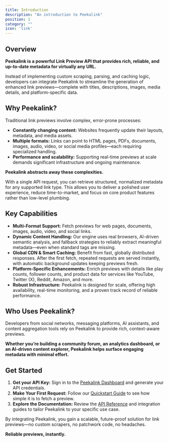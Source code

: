 ```yaml
---
title: Introduction
description: "An introduction to Peekalink"
position: 1
category: ""
icon: 'link'
---
```


## Overview

**Peekalink is a powerful Link Preview API that provides rich, reliable, and up-to-date metadata for virtually any URL.**

Instead of implementing custom scraping, parsing, and caching logic, developers can integrate Peekalink to streamline the generation of enhanced link previews—complete with titles, descriptions, images, media details, and platform-specific data.

## Why Peekalink?

Traditional link previews involve complex, error-prone processes:

- **Constantly changing content:** Websites frequently update their layouts, metadata, and media assets.
- **Multiple formats:** Links can point to HTML pages, PDFs, documents, images, audio, video, or social media profiles—each requiring specialized handling.
- **Performance and scalability:** Supporting real-time previews at scale demands significant infrastructure and ongoing maintenance.

**Peekalink abstracts away these complexities.**

With a single API request, you can retrieve structured, normalized metadata for any supported link type. This allows you to deliver a polished user experience, reduce time-to-market, and focus on core product features rather than low-level plumbing.

## Key Capabilities

- **Multi-Format Support:** Fetch previews for web pages, documents, images, audio, video, and social links.
- **Dynamic Content Handling:** Our engine uses real browsers, AI-driven semantic analysis, and fallback strategies to reliably extract meaningful metadata—even when standard tags are missing.
- **Global CDN & Smart Caching:** Benefit from fast, globally distributed responses. After the first fetch, repeated requests are served instantly, with automatic background updates keeping previews fresh.
- **Platform-Specific Enhancements:** Enrich previews with details like play counts, follower counts, and product data for services like YouTube, Twitter (X), Reddit, Amazon, and more.
- **Robust Infrastructure:** Peekalink is designed for scale, offering high availability, real-time monitoring, and a proven track record of reliable performance.

## Who Uses Peekalink?

Developers from social networks, messaging platforms, AI assistants, and content aggregation tools rely on Peekalink to provide rich, context-aware previews.

**Whether you’re building a community forum, an analytics dashboard, or an AI-driven content explorer, Peekalink helps surface engaging metadata with minimal effort.**

## Get Started

1. **Get your API Key:** Sign in to the [Peekalink Dashboard](https://www.peekalink.io/app/dashboard) and generate your API credentials.
2. **Make Your First Request:** Follow our [Quickstart Guide](/quickstart) to see how simple it is to fetch a preview.
3. **Explore the Documentation:** Review the [API Reference](/api-reference) and integration guides to tailor Peekalink to your specific use case.

By integrating Peekalink, you gain a scalable, future-proof solution for link previews—no custom scrapers, no patchwork code, no headaches.

**Reliable previews, instantly.**
